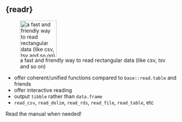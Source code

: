 ## {readr}

![a fast and friendly way to read rectangular data (like csv, tsv and so on)](../Rmd_files/tidyverse/figs/hex-readr.png){width="100px"}


- offer coherent/unified functions compared to `base::read.table` and friends
- offer interactive reading
- output `tibble` rather than `data.frame`  
- `read_csv`, `read_delim`, `read_rds`, `read_file`, `read_table`, etc

\bigskip

\rsa Read the manual when needed!

